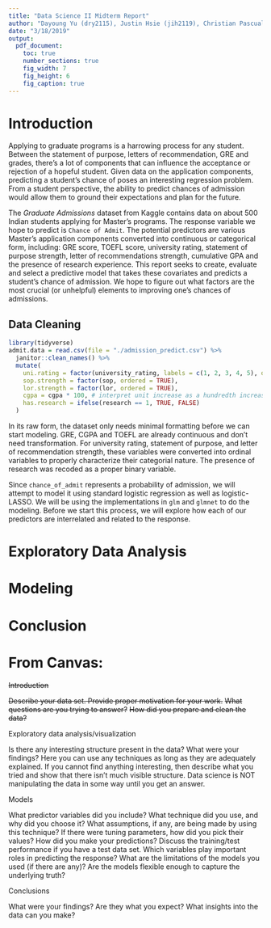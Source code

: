 ```yaml
---
title: "Data Science II Midterm Report"
author: "Dayoung Yu (dry2115), Justin Hsie (jih2119), Christian Pascual (cbp2128)"
date: "3/18/2019"
output: 
  pdf_document:
    toc: true
    number_sections: true
    fig_width: 7
    fig_height: 6
    fig_caption: true
---
```


# Introduction

Applying to graduate programs is a harrowing process for any student. Between the statement of purpose, letters of recommendation, GRE and grades, there's a lot of components that can influence the acceptance or rejection of a hopeful student. Given data on the application components, predicting a student's chance of poses an interesting regression problem. From a student perspective, the ability to predict chances of admission would allow them to ground their expectations and plan for the future. 

The *Graduate Admissions* dataset from Kaggle contains data on about 500 Indian students applying for Master's programs. The response variable we hope to predict is `Chance of Admit`. The potential predictors are various Master's application components converted into continuous or categorical form, including: GRE score, TOEFL score, university rating, statement of purpose strength, letter of recommendations strength, cumulative GPA and the presence of research experience. This report seeks to create, evaluate and select a predictive model that takes these covariates and predicts a student's chance of admission. We hope to figure out what factors are the most crucial (or unhelpful) elements to improving one's chances of admissions.

## Data Cleaning 

```r
library(tidyverse)
admit.data = read.csv(file = "./admission_predict.csv") %>% 
  janitor::clean_names() %>% 
  mutate(
    uni.rating = factor(university_rating, labels = c(1, 2, 3, 4, 5), ordered = TRUE),
    sop.strength = factor(sop, ordered = TRUE),
    lor.strength = factor(lor, ordered = TRUE),
    cgpa = cgpa * 100, # interpret unit increase as a hundredth increase
    has.research = ifelse(research == 1, TRUE, FALSE)
  )
```

In its raw form, the dataset only needs minimal formatting before we can start modeling. GRE, CGPA and TOEFL are already continuous and don't need transformation. For university rating, statement of purpose, and letter of recommendation strength, these variables were converted into ordinal variables to properly characterize their categorial nature. The presence of research was recoded as a proper binary variable. 

Since `chance_of_admit` represents a probability of admission, we will attempt to model it using standard logistic regression as well as logistic-LASSO. We will be using the implementations in `glm` and `glmnet` to do the modeling. Before we start this process, we will explore how each of our predictors are interrelated and related to the response. 

# Exploratory Data Analysis
# Modeling
# Conclusion

# From Canvas:

~~Introduction~~

~~Describe your data set. Provide proper motivation for your work.~~
~~What questions are you trying to answer?~~
~~How did you prepare and clean the data?~~
 
Exploratory data analysis/visualization

Is there any interesting structure present in the data?
What were your findings?
Here you can use any techniques as long as they are adequately explained. If you cannot find anything interesting, then describe what you tried and show that there isn’t much visible structure. Data science is NOT manipulating the data in some way until you get an answer.

Models

What predictor variables did you include?
What technique did you use, and why did you choose it? What assumptions, if any, are being made by using this technique?
If there were tuning parameters, how did you pick their values?
How did you make your predictions?
Discuss the training/test performance if you have a test data set.
Which variables play important roles in predicting the response?
What are the limitations of the models you used (if there are any)? Are the models flexible enough to capture the underlying truth?
 
Conclusions

What were your findings? Are they what you expect? What insights into the data can you make?
